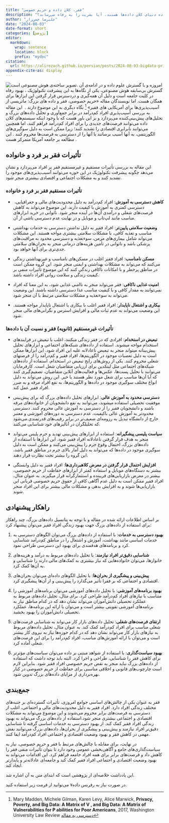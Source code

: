 ```yaml
---
title: "فقر، کلان داده و حریم خصوصی"
description: "پیشرفت تکنولوژی‌هایی مثل هوش مصنوعی که زاده دنیای کلان داده‌ها هستند، آیا بشریت را به رفاه می‌رساند؟"
author: "علیرضا چمن‌زار"
date: "2024-08-03"
date-format: short
categories: [پژوهش]
editor: 
  markdown: 
    wrap: sentence
    location: block
    prefix: "mydoc"
citation:
  url: https://alirezach.github.io/persian/posts/2024-08-03-bigdata-privacy-poverty
appendix-cite-as: display
---
```


![تصویر ساخته‌ی هوش مصنوعی است.](bigdatavsprivacy.jpeg "تصویر ساخته‌ی هوش مصنوعی است.") امروزه و با گسترش علوم داده و در ادامه‌ی آن گسترش بی‌سابقه هوش مصنوعی، یکی از نگاه‌ها به این پیشرفت تکنولوژیک ، بهبود رفاه در کلیت جامعه است و دلیل آن همه‌گیری و دردسترس قرار گرفتن این ابزارها برای همگان هست.
اما نویسندگان مقاله «حریم خصوصی، فقر و داده های بزرگ: ماتریسی از آسیب‌پذیری‌ها برای آمریکایی های فقیر» [^1] نگاه دیگری به این موضوع دارند
.  این مقاله به بررسی آسیب‌پذیری افراد کم‌درآمد در برابر جمع‌آوری و تحلیل داده‌های بزرگ و تحلیل‌های پیش‌بینی‌کننده می‌پردازد و بر این باور هست که با وجود اینکه سیستم‌های کلان داده می‌توانند فرصت‌های جدیدی را برای افراد کم‌درآمد فراهم کنند، اما همچنین می‌توانند نابرابری اقتصادی را تشدید کنند؛ زیرا ممکن است به دلیل سوگیری‌های الگوریتمی، به آنها آسیب برسانند یا آنها را از دسترسی به فرصت‌ها محروم کنند
. این مطالعه بر جامعه آمریکا متمرکز هست
.

[^1]: Mary Madden, Michele Gilman, Karen Levy, Alice Marwick, **Privacy, Poverty, and Big Data: A Matrix of V , and Big Data: A Matrix of Vulnerabilities for P abilities for Poor Americans**, 2017, Washington University Law Review [دسترسی به مقاله](https://openscholarship.wustl.edu/cgi/viewcontent.cgi?article=6265&context=law_lawreview "Privacy, Poverty, and Big Data: A Matrix of Vulnerabilities for Poor Americans")

## تأثیرات فقر بر فرد و خانواده

این مقاله به بررسی تأثیرات مستقیم و غیرمستقیم فقر بر افراد می‌پردازد و نشان می‌دهد چگونه پیشرفت تکنولوژیک در این حوزه می‌توانند آسیب‌پذیری‌های موجود را تشدید کنند و به مشکلات اجتماعی و اقتصادی بیشتری منجر شود.

### تأثیرات مستقیم فقر بر فرد و خانواده

-    **کاهش دسترسی به آموزش**: افراد کم‌درآمد به دلیل محدودیت‌های مالی و جغرافیایی، دسترسی کمتری به آموزش با کیفیت دارند.
    این موضوع می‌تواند به کاهش فرصت‌های شغلی و درآمدی آن‌ها در آینده منجر شود.
    ناتوانی در خرید ابزارهای مناسب مانند لپ‌تاپ و موبایل و در نهایت عدم دسترسی ناشی از آن.

-   **وضعیت سلامتی پایین‌تر**: افراد فقیر به دلیل نداشتن دسترسی به خدمات بهداشتی مناسب و تغذیه کافی، با مشکلات سلامتی بیشتری مواجه هستند.
    این مشکلات می‌تواند شامل بیماری‌های مزمن، سوءتغذیه و دسترسی محدود به مراقبت‌های پزشکی باشد و ناتوانی در تأمین هزینه‌های درمانی منجر به بحران‌های سلامتی جدی‌تری برای آنها خواهد بود.

-   **مسکن نامناسب**: افراد فقیر اغلب در مسکن‌های نامناسب و غیربهداشتی زندگی می‌کنند که می‌تواند به مشکلات بهداشتی و ایمنی منجر شود.
    این گروه ممکن است در مناطق پرخطر و با امکانات ناکافی زندگی کنند که این موضوع تأثیرات منفی بر کیفیت زندگی و سلامت روانی افراد داشته باشد.

-   **امنیت غذایی ناکافی**: فقر می‌تواند منجر به ناامنی غذایی شود، به این معنا که افراد نمی‌توانند به مقدار کافی و با کیفیت مناسب غذا دسترسی داشته باشند.
    این وضعیت می‌تواند به سوءتغذیه و مشکلات سلامتی مرتبط با آن منجر شود.

-   **بیکاری و اشتغال ناپایدار**: افراد فقیر اغلب با بیکاری یا اشتغال ناپایدار مواجه هستند.
    این وضعیت می‌تواند به عدم ثبات مالی و افزایش استرس و نگرانی‌های مالی منجر شود.

### تأثیرات غیرمستقیم (ثانویه) فقر و نسبت آن با داده‌ها

-   **تبعیض در استخدام**: افرادی که در فقر زندگی میکنند، اغلب با تبعیض در فرایندهای استخدام مواجه میشوند.
    استفاده از داده‌های شبکه‌های اجتماعی و ابزارهای تحلیل پیش‌بینانه میتواند منجر به تبعیض ناعادلانه علیه این افراد شود.
    این ابزارها ممکن است به دلیل تعصبات موجود در الگوریتم‌ها، افراد فقیر و کم‌درآمد را از فرصتهای شغلی محروم کنند.
    یکی از روش‌های رایج تبعیض در استخدام، استفاده از داده‌های شبکه‌های اجتماعی مثل لینکدین برای ارزیابی متقاضیان شغل است.
    کارفرمایان می‌توانند با تحلیل پست‌ها، عکس‌ها و فعالیت‌های آنلاین متقاضیان، تصمیم‌گیری کنند که آیا آن‌ها مناسب برای شغل مورد نظر هستند یا خیر.
    این روش می‌تواند به دلیل انواع مختلف سوگیری موجود در داده‌ها و الگوریتم‌ها، به نفع افراد مرفه و به ضرر افراد فقیر عمل کند.

-   **دسترسی محدود به آموزش عالی**: ابزارهای تحلیل داده‌های بزرگ که برای پیش‌بینی موفقیت تحصیلی استفاده میشوند، می‌توانند به نفع دانشجویان از خانواده‌های مرفه باشند و دانشجویان فقیر را از دسترسی به آموزش عالی محروم کنند.
    دسترسی محدودتر به آموزش عالی باکیفیت، عدم دسترسی به دوره‌های آموزشی و معتبر خارج از دانشگاه تبدیل به رزومه‌ای ضعیف‌تر در برابر رقیب‌های قدرتمندی می‌شود که تحلیلگران در آنالیزهای خود شناسایی می‌کنند.

-   **سیاست پلیسی پیشگیرانه**: استفاده از ابزارهای پیش‌بینی تهدید و جرم پلیس می‌تواند منجر به هدف قرار گرفتن ناعادلانه افراد فقیر شود.
    این ابزارها با استفاده از داده‌های بزرگ، احتمال وقوع جرم را پیش‌بینی می‌کنند و ممکن است به دلیل سوگیری موجود در داده‌ها که می‌تواند به دلیل آمار بالای جرم‌ در مناطق فقیر باشد، این گروه را بیشتر تحت نظارت قرار دهند.

-   **افزایش احتمال قرار گرفتن در معرض کلاهبرداری‌ها**: افراد فقیر به دلیل وابستگی بیشتر به دستگاه‌های موبایل و استفاده کمتر از ابزارهای حفاظت از حریم خصوصی، بیشتر در معرض بازاریابی‌های فریبنده و استثمارگرانه قرار میگیرند.
    به عنوان مثال، افراد فقیر ممکن است به دلیل عدم آگاهی کافی از حقوق حریم خصوصی قربانی‌ این بازاریابی‌ها شوند و به افزایش بدهی و مشکلات مالی بیشتر برای این افراد منجر شوند.

## راهکار پیشنهادی

بر اساس اطلاعات ارائه شده در مقاله و با توجه به پتانسیل داده‌های بزرگ، چند راهکار برای استفاده از داده‌های بزرگ جهت بهبود زندگی افراد فقیر می‌توان پیشنهاد کرد:

1.  **بهبود دسترسی به خدمات**: با استفاده از داده‌های بزرگ می‌توان الگوهای دسترسی به خدمات اساسی مانند بهداشت، آموزش و اشتغال را در مناطق کم‌درآمد شناسایی کرد و برنامه‌های هدفمندی برای بهبود این دسترسی طراحی نمود.

2.  **شناسایی دقیق‌تر افراد نیازمند**: با تحلیل داده‌های مربوط به درآمد و هزینه‌های خانوارها، می‌توان خانواده‌هایی که نیاز بیشتری به کمک‌های مالی دارند را شناسایی و به آن‌ها کمک کرد.

3.  **پیش‌بینی و پیشگیری از بحران‌ها**: با تحلیل الگوهای داده‌ای می‌توان بحران‌های اقتصادی و اجتماعی که بر فقرا تأثیر می‌گذارد را پیش‌بینی و از آن‌ها پیشگیری کرد.

4.  **بهبود برنامه‌های آموزشی**: با تحلیل داده‌های آموزشی می‌توان برنامه‌های آموزشی را متناسب با نیازهای افراد کم‌درآمد طراحی کرد.
    برای مثال، تحلیل داده‌های مربوط به عملکرد تحصیلی دانش‌آموزان می‌تواند نشان دهد که در کدام مناطق نیاز به برنامه‌های آموزشی تقویتی بیشتر است و می‌توان با ارائه این برنامه‌ها، عملکرد تحصیلی دانش‌آموزان را بهبود بخشید.

5.  **ارتقای فرصت‌های شغلی**: تحلیل داده‌های بازار کار می‌تواند به شناسایی فرصت‌های شغلی مناسب برای افراد کم‌درآمد کمک کند.
    به عنوان مثال، تحلیل داده‌های مربوط به نیازهای بازار کار می‌تواند نشان دهد که در کدام حوزه‌ها نیاز به نیروی کار بیشتر است و می‌توان با ارائه آموزش‌های مناسب، افراد کم‌درآمد را برای این فرصت‌های شغلی آماده کرد.

6.  **بهبود سیاست‌گذاری**: با استفاده از شواهد مبتنی بر داده می‌توان سیاست‌های مؤثرتر برای کاهش فقر را شناسایی، طراحی و اجرا کرد.
    البته باید توجه داشت که استفاده از داده‌های بزرگ نباید منجر به نقض حریم خصوصی افراد فقیر شود.
    بنابراین لازم است چارچوب‌های قانونی و اخلاقی مناسبی برای حفاظت از حریم خصوصی در کنار بهره‌برداری از مزایای داده‌های بزرگ تدوین شود.

## جمع‌بندی

فقر به عنوان یکی از چالش‌های اساسی جوامع امروزی، تأثیرات گسترده‌ای بر جنبه‌های مختلف زندگی افراد دارد.
افراد فقیر به دلیل محدودیت‌های مالی و اجتماعی، اغلب از دسترسی به فرصت‌های برابر محروم می‌شوند و این موضوع می‌تواند به مشکلات اقتصادی و اجتماعی بیشتری منجر شود.استفاده از داده‌های بزرگ می‌تواند به بهبود زندگی افراد فقیر کمک کند.
از بهبود دسترسی به خدمات اساسی گرفته تا شناسایی دقیق‌تر افراد نیازمند و پیش‌بینی و پیشگیری از بحران‌ها، داده‌های بزرگ می‌توانند نقش مهمی در کاهش فقر و بهبود وضعیت اقتصادی و اجتماعی افراد کم‌درآمد ایفا کنند.

در نهایت، برای مقابله با چالش‌های مرتبط با فقر و حریم خصوصی، نیاز به سیاست‌گذاری‌های جامع و آگاهی‌بخشی عمومی وجود دارد تا بتوان تأثیرات منفی فقر را کاهش داد و فرصت‌های برابر برای همه افراد جامعه فراهم کرد.
این اقدامات می‌تواند به بهبود وضعیت اقتصادی و اجتماعی افراد فقیر کمک کند و جامعه‌ای عادلانه‌تر و پایدارتر ایجاد کند.

این یادداشت خلاصه‌ای از پژوهشی است که ابتدای متن به آن اشاره شد.

در صورت نیاز به رفرنس داده۷ می‌توانید از فرمت زیر استفاده کنید.
